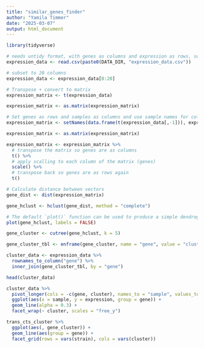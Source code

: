 ```yaml
---
title: "similar_genes_finder"
author: "Yamila Timmer"
date: "2025-03-07"
output: html_document
---
```



```r
library(tidyverse)
```

```r
# needs untidy format, with genes as columns and expression as rows, so each expression profile can be seen as a vector and distance between vectors can be calculated
expression_data <- read.csv(paste0(DATA_DIR, "expression_data.csv"))
```

```r
# subset to 20 columns
expression_data <- expression_data[0:20]
```

```r
# Transpose + convert to matrix
expression_matrix <- t(expression_data)

expression_matrix <- as.matrix(expression_matrix)
```

```r
# Set genes as rows and samples as columns and use sample names for colnames
expression_matrix <- setNames(data.frame(t(expression_data[,-1])), expression_data[,1])

expression_matrix <- as.matrix(expression_matrix)
```

```r
expression_matrix <- expression_matrix %>% 
  # transpose the matrix so genes are as columns
  t() %>% 
  # apply scalling to each column of the matrix (genes)
  scale() %>% 
  # transpose back so genes are as rows again
  t()

```

```r
# Calculate distance between vectors
gene_dist <- dist(expression_matrix)
```

```r
gene_hclust <- hclust(gene_dist, method = "complete")

# The default `plot()` function can be used to produce a simple dendrogram
plot(gene_hclust, labels = FALSE)

```

```r
gene_cluster <- cutree(gene_hclust, k = 5)
```

```r
gene_cluster_tbl <- enframe(gene_cluster, name = "gene", value = "cluster")


```

```r
cluster_data <- expression_data %>% 
  rownames_to_column("gene") %>% 
  inner_join(gene_cluster_tbl, by = "gene")

head(cluster_data)

```

```r
cluster_data %>%
  pivot_longer(cols = -c(gene, cluster), names_to = "sample", values_to = "expression") %>%
  ggplot(aes(x = sample, y = expression, group = gene)) +
  geom_line(alpha = 0.3) +
  facet_wrap(~ cluster, scales = "free_y")


```

```r
trans_cts_cluster %>% 
  ggplot(aes(, gene_cluster)) +
  geom_line(aes(group = gene)) +
  facet_grid(rows = vars(strain), cols = vars(cluster))
```

